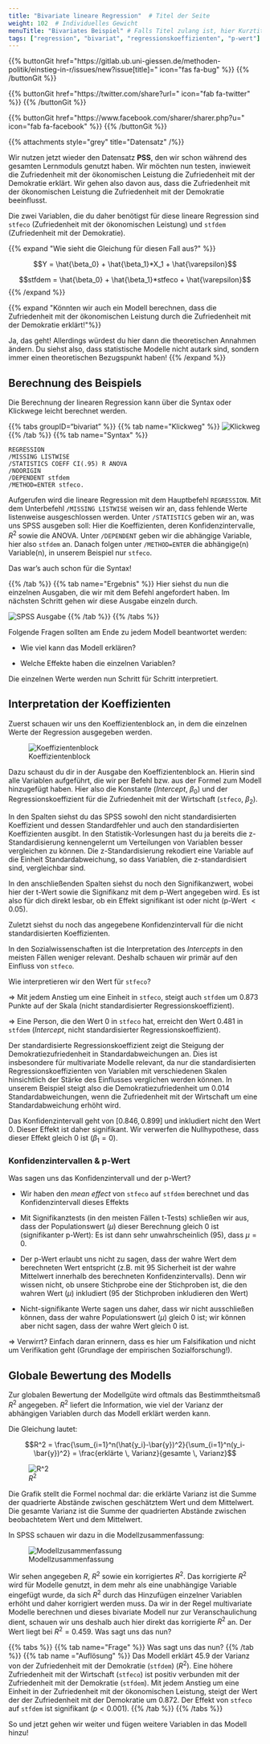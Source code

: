 ```yaml
---
title: "Bivariate lineare Regression"  # Titel der Seite
weight: 102  # Individuelles Gewicht 
menuTitle: "Bivariates Beispiel" # Falls Titel zulang ist, hier Kurztitel
tags: ["regression", "bivariat", "regressionskoeffizienten", "p-wert"]  # Tags hiereinsetzen; Kurzwort, was auf der Seite passsiert
---
```


{{% buttonGit href=\"https\:\/\/gitlab.ub.uni-giessen.de\/methoden-politik\/einstieg-in-r\/issues\/new?issue[title]=\" icon=\"fas fa-bug\" %}} {{% /buttonGit %}} 

{{% buttonGit href=\"https\:\/\/twitter.com\/share?url=\" icon=\"fab fa-twitter\" %}} {{% /buttonGit %}}

{{% buttonGit href=\"https\:\/\/www.facebook.com\/sharer\/sharer.php?u=\" icon=\"fab fa-facebook\" %}} {{% /buttonGit %}}

{{% attachments style=\"grey\" title=\"Datensatz\" /%}}

Wir nutzen jetzt wieder den Datensatz **PSS**, den wir schon während des gesamten Lernmoduls genutzt haben. Wir möchten nun testen, inwieweit die Zufriedenheit mit der ökonomischen Leistung die Zufriedenheit mit der Demokratie erklärt. Wir gehen also davon aus, dass die Zufriedenheit mit der ökonomischen Leistung die Zufriedenheit mit der Demokratie beeinflusst. 

Die zwei Variablen, die du daher benötigst für diese lineare Regression sind `stfeco` (Zufriedenheit mit der ökonomischen Leistung) und `stfdem` (Zufriedenheit mit der Demokratie).

{{% expand \"Wie sieht die Gleichung für diesen Fall aus?\" %}}

$$Y = \hat{\beta_0} + \hat{\beta_1}*X_1 + \hat{\varepsilon}$$

$$stfdem = \hat{\beta_0} + \hat{\beta_1}*stfeco + \hat{\varepsilon}$$
{{% /expand %}}

{{% expand \"Könnten wir auch ein Modell berechnen, dass die Zufriedenheit mit der ökonomischen Leistung durch die Zufriedenheit mit der Demokratie erklärt!\"%}}

Ja, das geht! Allerdings würdest du hier dann die theoretischen Annahmen ändern. Du siehst also, dass statistische Modelle nicht autark sind, sondern immer einen theoretischen Bezugspunkt haben!
{{% /expand %}}

## Berechnung des Beispiels
Die Berechnung der linearen Regression kann über die Syntax oder Klickwege leicht berechnet werden. 

{{% tabs groupID="bivariat" %}}
{{% tab name=\"Klickweg\" %}}
![Klickweg](../gif/bivariat1.gif)
{{% /tab %}}
{{% tab name=\"Syntax\" %}}
```spss
REGRESSION
/MISSING LISTWISE 
/STATISTICS COEFF CI(.95) R ANOVA 
/NOORIGIN
/DEPENDENT stfdem
/METHOD=ENTER stfeco.
```

Aufgerufen wird die lineare Regression mit dem Hauptbefehl `REGRESSION`. Mit dem Unterbefehl `/MISSING LISTWISE` weisen wir an, dass fehlende Werte listenweise ausgeschlossen werden. Unter `/STATISTICS` geben wir an, was uns SPSS ausgeben soll: Hier die Koeffizienten, deren Konfidenzintervalle, $R^2$ sowie die ANOVA. Unter `/DEPENDENT` geben wir die abhängige Variable, hier also `stfdem` an. Danach folgen unter `/METHOD=ENTER` die abhängige(n) Variable(n), in unserem Beispiel nur `stfeco`.

Das war's auch schon für die Syntax!

{{% /tab %}}
{{% tab name=\"Ergebnis\" %}}
Hier siehst du nun die einzelnen Ausgaben, die wir mit dem Befehl angefordert haben. Im nächsten Schritt gehen wir diese Ausgabe einzeln durch.

![SPSS Ausgabe](../img/results1.png)
{{% /tab %}}
{{% /tabs %}}

Folgende Fragen sollten am Ende zu jedem Modell beantwortet werden:

- Wie viel kann das Modell erklären?

- Welche Effekte haben die einzelnen Variablen?

Die einzelnen Werte werden nun Schritt für Schritt interpretiert. 

## Interpretation der Koeffizienten


Zuerst schauen wir uns den Koeffizientenblock an, in dem die einzelnen Werte der Regression ausgegeben werden. 

![Koeffizientenblock](../img/coefblock.png)

Dazu schaust du dir in der Ausgabe den Koeffizientenblock an. Hierin sind alle Variablen aufgeführt, die wir per Befehl bzw. aus der Formel zum Modell hinzugefügt haben. Hier also die Konstante (*Intercept*, $\beta_0$) und der Regressionskoeffizient für die Zufriedenheit mit der Wirtschaft (`stfeco`, $\beta_2$). 

In den Spalten siehst du das SPSS sowohl den nicht standardisierten Koeffizient und dessen Standardfehler und auch den standardisierten Koeffizienten ausgibt. In den Statistik-Vorlesungen hast du ja bereits die z-Standardisierung kennengelernt um Verteilungen von Variablen besser vergleichen zu können. Die z-Standardisierung rekodiert eine Variable auf die Einheit Standardabweichung, so dass Variablen, die z-standardisiert sind, vergleichbar sind. 

In den anschließenden Spalten siehst du noch den Signifikanzwert, wobei hier der t-Wert sowie die Signifikanz mit dem p-Wert angegeben wird. Es ist also für dich direkt lesbar, ob ein Effekt signifikant ist oder nicht (p-Wert $< 0.05$). 

Zuletzt siehst du noch das angegebene Konfidenzintervall für die nicht standardisierten Koeffizienten. 

In den Sozialwissenschaften ist die Interpretation des *Intercepts* in den meisten Fällen weniger relevant. Deshalb schauen wir primär auf den Einfluss von `stfeco`. 

Wie interpretieren wir den Wert für `stfeco`?

$\Rightarrow$ Mit jedem Anstieg um eine Einheit in `stfeco`, steigt auch `stfdem` um $0.873$ Punkte auf der Skala (nicht standardisierter Regressionskoeffizient).

$\Rightarrow$ Eine Person, die den Wert $0$ in `stfeco` hat, erreicht den Wert $0.481$ in `stfdem` (*Intercept*, nicht standardisierter Regressionskoeffizient).

Der standardisierte Regressionskoeffizient zeigt die Steigung der Demokratiezufriedenheit in Standardabweichungen an. Dies ist insbesondere für multivariate Modelle relevant, da nur die standardisierten Regressionskoeffizienten von Variablen mit verschiedenen Skalen hinsichtlich der Stärke des Einflusses verglichen werden können. In unserem Beispiel steigt also die Demokratiezufriedenheit um 0.014 Standardabweichungen, wenn die Zufriedenheit mit der Wirtschaft um eine Standardabweichung erhöht wird.

Das Konfidenzintervall geht von $[0.846, 0.899]$ und inkludiert nicht den Wert $0$. Dieser Effekt ist daher signifikant. Wir verwerfen die Nullhypothese, dass dieser Effekt gleich $0$ ist ($\beta_1 = 0$).

### Konfidenzintervallen & p-Wert
Was sagen uns das Konfidenzintervall und der p-Wert?

- Wir haben den *mean effect* von `stfeco` auf `stfdem` berechnet und das Konfidenzintervall dieses Effekts

- Mit Signifikanztests (in den meisten Fällen t-Tests) schließen wir aus, dass der Populationswert ($\mu$) dieser Berechnung gleich $0$ ist (signifikanter p-Wert): Es ist dann sehr unwahrscheinlich ($95 %$), dass $\mu = 0$.

- Der p-Wert erlaubt uns nicht zu sagen, dass der wahre Wert dem berechneten Wert entspricht (z.B. mit $95 %$ Sicherheit ist der wahre Mittelwert innerhalb des berechneten Konfidenzintervalls). Denn wir wissen nicht, ob unsere Stichprobe eine der Stichproben ist, die den wahren Wert ($\mu$) inkludiert ($95 %$ der Stichproben inkludieren den Wert)

- Nicht-signifikante Werte sagen uns daher, dass wir nicht ausschließen können, dass der wahre Populationswert ($\mu$) gleich $0$ ist; wir können aber nicht sagen, dass der wahre Wert gleich $0$ ist. 

$\Rightarrow$ Verwirrt? Einfach daran erinnern, dass es hier um Falsifikation und nicht um Verifikation geht (Grundlage der empirischen Sozialforschung!).

## Globale Bewertung des Modells
Zur globalen Bewertung der Modellgüte wird oftmals das Bestimmtheitsmaß $R^2$ angegeben. $R^2$ liefert die Information, wie viel der Varianz der abhängigen Variablen durch das Modell erklärt werden kann. 

Die Gleichung lautet:

$$R^2 = \frac{\sum_{i=1}^n(\hat{y_i}-\bar{y})^2}{\sum_{i=1}^n(y_i-\bar{y})^2} = \frac{erklärte \, Varianz}{gesamte \, Varianz}$$

![$R^2$](../img/r2.png)

Die Grafik stellt die Formel nochmal dar: die erklärte Varianz ist die Summe der quadrierte Abstände zwischen geschätztem Wert und dem Mittelwert. Die gesamte Varianz ist die Summe der quadrierten Abstände zwischen beobachtetem Wert und dem Mittelwert.

In SPSS schauen wir dazu in die Modellzusammenfassung:

![Modellzusammenfassung](../img/modell.png)

Wir sehen angegeben $R$, $R^2$ sowie ein korrigiertes $R^2$. Das korrigierte $R^2$ wird für Modelle genutzt, in dem mehr als eine unabhängige Variable eingefügt wurde, da sich $R^2$ durch das Hinzufügen einzelner Variablen erhöht und daher korrigiert werden muss. Da wir in der Regel multivariate Modelle berechnen und dieses bivariate Modell nur zur Veranschaulichung dient, schauen wir uns deshalb auch hier direkt das korrigierte $R^2$ an. Der Wert liegt bei $R^2 = 0.459$. Was sagt uns das nun?

{{% tabs %}}
{{% tab name=\"Frage\" %}}
Was sagt uns das nun?
{{% /tab %}}
{{% tab name =\"Auflösung\" %}}
Das Modell erklärt $45.9 %$ der Varianz von der Zufriedenheit mit der Demokratie (`stfdem`) ($R^2$). Eine höhere Zufriedenheit mit der Wirtschaft (`stfeco`) ist positiv verbunden mit der Zufriedenheit mit der Demokratie (`stfdem`). Mit jedem Anstieg um eine Einheit in der Zufriedenheit mit der ökonomischen Leistung, steigt der Wert der der Zufriedenheit mit der Demokratie um $0.872$. Der Effekt von `stfeco` auf `stfdem` ist signifikant ($p<0.001$). 
{{% /tab %}}
{{% /tabs %}}

So und jetzt gehen wir weiter und fügen weitere Variablen in das Modell hinzu!
